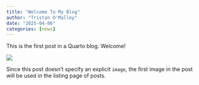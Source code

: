 ```yaml
---
title: "Welcome To My Blog"
author: "Tristan O'Malley"
date: "2025-04-06"
categories: [news]
---
```


This is the first post in a Quarto blog. Welcome!

![](thumbnail.jpg)

Since this post doesn't specify an explicit `image`, the first image in the post will be used in the listing page of posts.
